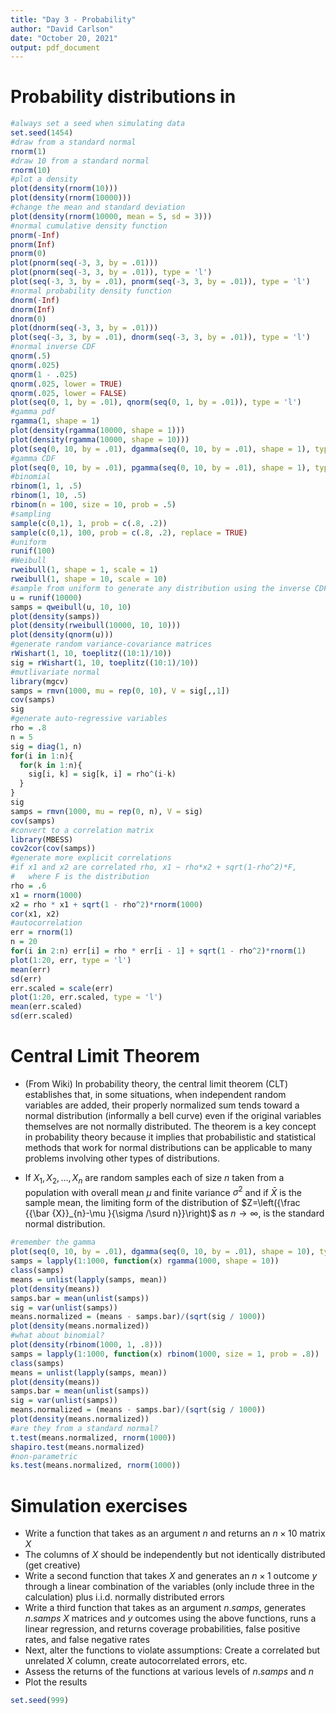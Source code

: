```yaml
---
title: "Day 3 - Probability"
author: "David Carlson"
date: "October 20, 2021"
output: pdf_document
---
```


# Probability distributions in \texttt{R}

```r
#always set a seed when simulating data
set.seed(1454)
#draw from a standard normal
rnorm(1)
#draw 10 from a standard normal
rnorm(10)
#plot a density
plot(density(rnorm(10)))
plot(density(rnorm(10000)))
#change the mean and standard deviation
plot(density(rnorm(10000, mean = 5, sd = 3)))
#normal cumulative density function
pnorm(-Inf)
pnorm(Inf)
pnorm(0)
plot(pnorm(seq(-3, 3, by = .01)))
plot(pnorm(seq(-3, 3, by = .01)), type = 'l')
plot(seq(-3, 3, by = .01), pnorm(seq(-3, 3, by = .01)), type = 'l')
#normal probability density function
dnorm(-Inf)
dnorm(Inf)
dnorm(0)
plot(dnorm(seq(-3, 3, by = .01)))
plot(seq(-3, 3, by = .01), dnorm(seq(-3, 3, by = .01)), type = 'l')
#normal inverse CDF
qnorm(.5)
qnorm(.025)
qnorm(1 - .025)
qnorm(.025, lower = TRUE)
qnorm(.025, lower = FALSE)
plot(seq(0, 1, by = .01), qnorm(seq(0, 1, by = .01)), type = 'l')
#gamma pdf
rgamma(1, shape = 1)
plot(density(rgamma(10000, shape = 1)))
plot(density(rgamma(10000, shape = 10)))
plot(seq(0, 10, by = .01), dgamma(seq(0, 10, by = .01), shape = 1), type = 'l')
#gamma CDF
plot(seq(0, 10, by = .01), pgamma(seq(0, 10, by = .01), shape = 1), type = 'l')
#binomial
rbinom(1, 1, .5)
rbinom(1, 10, .5)
rbinom(n = 100, size = 10, prob = .5)
#sampling
sample(c(0,1), 1, prob = c(.8, .2))
sample(c(0,1), 100, prob = c(.8, .2), replace = TRUE)
#uniform
runif(100)
#Weibull
rweibull(1, shape = 1, scale = 1)
rweibull(1, shape = 10, scale = 10)
#sample from uniform to generate any distribution using the inverse CDF
u = runif(10000)
samps = qweibull(u, 10, 10)
plot(density(samps))
plot(density(rweibull(10000, 10, 10)))
plot(density(qnorm(u)))
#generate random variance-covariance matrices
rWishart(1, 10, toeplitz((10:1)/10))
sig = rWishart(1, 10, toeplitz((10:1)/10))
#mutlivariate normal
library(mgcv)
samps = rmvn(1000, mu = rep(0, 10), V = sig[,,1])
cov(samps)
sig
#generate auto-regressive variables
rho = .8
n = 5
sig = diag(1, n)
for(i in 1:n){
  for(k in 1:n){
    sig[i, k] = sig[k, i] = rho^(i-k)
  }
}
sig
samps = rmvn(1000, mu = rep(0, n), V = sig)
cov(samps)
#convert to a correlation matrix
library(MBESS)
cov2cor(cov(samps))
#generate more explicit correlations
#if x1 and x2 are correlated rho, x1 ~ rho*x2 + sqrt(1-rho^2)*F,
#   where F is the distribution
rho = .6
x1 = rnorm(1000)
x2 = rho * x1 + sqrt(1 - rho^2)*rnorm(1000)
cor(x1, x2)
#autocorrelation
err = rnorm(1)
n = 20
for(i in 2:n) err[i] = rho * err[i - 1] + sqrt(1 - rho^2)*rnorm(1)
plot(1:20, err, type = 'l')
mean(err)
sd(err)
err.scaled = scale(err)
plot(1:20, err.scaled, type = 'l')
mean(err.scaled)
sd(err.scaled)
```


# Central Limit Theorem

- (From Wiki) In probability theory, the central limit theorem (CLT) establishes that, in some situations, when independent random variables are added, their properly normalized sum tends toward a normal distribution (informally a bell curve) even if the original variables themselves are not normally distributed. The theorem is a key concept in probability theory because it implies that probabilistic and statistical methods that work for normal distributions can be applicable to many problems involving other types of distributions.

- If $X_{1},X_{2},\ldots,X_{n}$ are random samples each of size $n$ taken from a population with overall mean $\mu$  and finite variance $\sigma ^{2}$ and if $\bar {X}$ is the sample mean, the limiting form of the distribution of $Z=\left({\frac {{\bar {X}}_{n}-\mu }{\sigma /\surd n}}\right)$  as $n\to \infty$, is the standard normal distribution.

```r
#remember the gamma
plot(seq(0, 10, by = .01), dgamma(seq(0, 10, by = .01), shape = 10), type = 'l')
samps = lapply(1:1000, function(x) rgamma(1000, shape = 10))
class(samps)
means = unlist(lapply(samps, mean))
plot(density(means))
samps.bar = mean(unlist(samps))
sig = var(unlist(samps))
means.normalized = (means - samps.bar)/(sqrt(sig / 1000))
plot(density(means.normalized))
#what about binomial?
plot(density(rbinom(1000, 1, .8)))
samps = lapply(1:1000, function(x) rbinom(1000, size = 1, prob = .8))
class(samps)
means = unlist(lapply(samps, mean))
plot(density(means))
samps.bar = mean(unlist(samps))
sig = var(unlist(samps))
means.normalized = (means - samps.bar)/(sqrt(sig / 1000))
plot(density(means.normalized))
#are they from a standard normal?
t.test(means.normalized, rnorm(1000))
shapiro.test(means.normalized)
#non-parametric
ks.test(means.normalized, rnorm(1000))
```

# Simulation exercises

- Write a function that takes as an argument $n$ and returns an $n\times 10$ matrix $X$
- The columns of $X$ should be independently but not identically distributed (get creative)
- Write a second function that takes $X$ and generates an $n\times 1$ outcome $y$ through a linear combination of the variables (only include three in the calculation) plus i.i.d. normally distributed errors
- Write a third function that takes as an argument $n.samps$, generates $n.samps$ $X$ matrices and $y$ outcomes using the above functions, runs a linear regression, and returns coverage probabilities, false positive rates, and false negative rates
- Next, alter the functions to violate assumptions: Create a correlated but unrelated $X$ column, create autocorrelated errors, etc.
- Assess the returns of the functions at various levels of $n.samps$ and $n$
- Plot the results

```r
set.seed(999)

```



